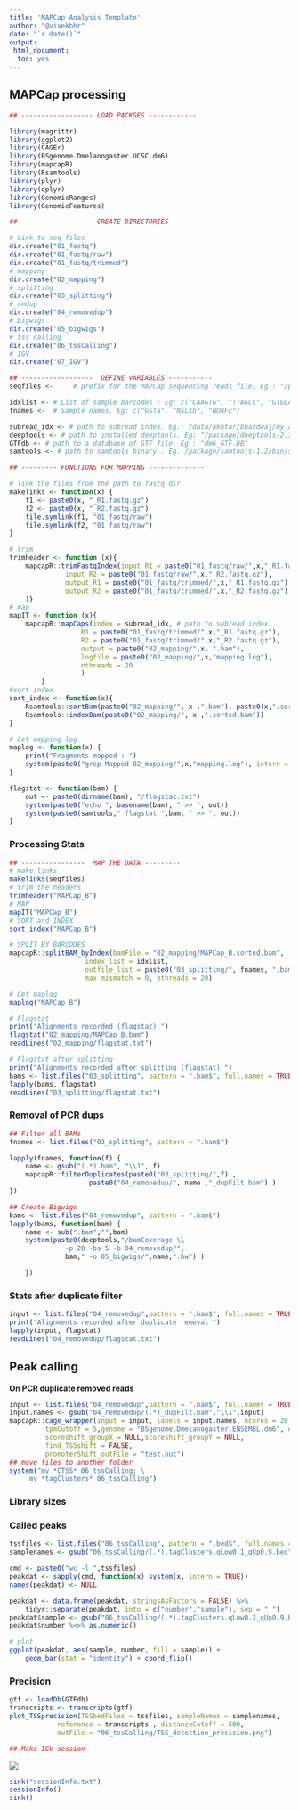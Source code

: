 ```yaml
---
title: 'MAPCap Analysis Template'
author: "@vivekbhr"
date: "`r date()`"
output:
 html_document:
  toc: yes
---
```


## MAPCap processing

```r
## ------------------ LOAD PACKGES ------------

library(magrittr)
library(ggplot2)
library(CAGEr)
library(BSgenome.Dmelanogaster.UCSC.dm6)
library(mapcapR)
library(Rsamtools)
library(plyr)
library(dplyr)
library(GenomicRanges)
library(GenomicFeatures)

## -----------------  CREATE DIRECTORIES ------------

# Link to seq files
dir.create("01_fastq")
dir.create("01_fastq/raw")
dir.create("01_fastq/trimmed")
# mapping
dir.create("02_mapping")
# splitting
dir.create("03_splitting")
# rmdup
dir.create("04_removedup")
# bigwigs
dir.create("05_bigwigs")
# tss calling
dir.create("06_tssCalling")
# IGV
dir.create("07_IGV")

## ------------------  DEFINE VARIABLES -----------
seqfiles <- 	# prefix for the MAPCap sequencing reads file. Eg : "/path/to/seq_data/MAPCap_B"

idxlist <- # List of sample barcodes : Eg: c("CAAGTG", "TTAGCC", "GTGGAA")
fnames <-  # Sample names. Eg: c("GSTa", "NSL1b", "NURFc")

subread_idx <- # path to subread index. Eg.: /data/akhtar/bhardwaj/my_annotations/drosophila_dm6/subread_index/dm6
deeptools <- # path to installed deeptools. Eg: "/package/deeptools-2.3.3/bin"
GTFdb <- # path to a database of GTF file. Eg : "dm6_GTF.DB"
samtools <- # path to samtools binary . Eg. /package/samtools-1.2/bin/samtools

```


```r

## --------- FUNCTIONS FOR MAPPING --------------

# link the files from the path to fastq dir
makelinks <- function(x) {
	f1 <- paste0(x, "_R1.fastq.gz")
	f2 <- paste0(x, "_R2.fastq.gz")
	file.symlink(f1, "01_fastq/raw")
	file.symlink(f2, "01_fastq/raw")
}

# trim
trimheader <- function (x){
	mapcapR::trimFastqIndex(input_R1 = paste0("01_fastq/raw/",x,"_R1.fastq.gz"),
			  input_R2 = paste0("01_fastq/raw/",x,"_R2.fastq.gz"),
			  output_R1 = paste0("01_fastq/trimmed/",x,"_R1.fastq.gz"),
			  output_R2 = paste0("01_fastq/trimmed/",x,"_R2.fastq.gz")
	)}
# map
mapIT <- function (x){
	mapcapR::mapCaps(index = subread_idx, # path to subread index
				  R1 = paste0("01_fastq/trimmed/",x,"_R1.fastq.gz"),
				  R2 = paste0("01_fastq/trimmed/",x,"_R2.fastq.gz"),
				  output = paste0("02_mapping/",x, ".bam"),
				  logfile = paste0("02_mapping/",x,"mapping.log"),
				  nthreads = 20
				  )
		}
#sort index
sort_index <- function(x){
	Rsamtools::sortBam(paste0("02_mapping/", x ,".bam"), paste0(x,".sorted"))
	Rsamtools::indexBam(paste0("02_mapping/", x ,".sorted.bam"))
}

# Get mapping log
maplog <- function(x) {
	print("Fragments mapped : ")
	system(paste0("grep Mapped 02_mapping/",x,"mapping.log"), intern = TRUE)
}

flagstat <- function(bam) {
	out <- paste0(dirname(bam), "/flagstat.txt")
	system(paste0("echo ", basename(bam), " >> ", out))
	system(paste0(samtools," flagstat ",bam, " >> ", out))
}

```

### Processing Stats

```r
## ----------------  MAP THE DATA ---------
# make links
makelinks(seqfiles)
# trim the headers
trimheader("MAPCap_B")
# MAP
mapIT("MAPCap_B")
# SORT and INDEX
sort_index("MAPCap_B")

# SPLIT BY BARCODES
mapcapR::splitBAM_byIndex(bamFile = "02_mapping/MAPCap_B.sorted.bam",
				   index_list = idxlist,
				   outfile_list = paste0("03_splitting/", fnames, ".bam"),
				   max_mismatch = 0, nthreads = 20)

# Get maplog
maplog("MAPCap_B")

# Flagstat
print("Alignments recorded (flagstat) ")
flagstat("02_mapping/MAPCap_B.bam")
readLines("02_mapping/flagstat.txt")

# Flagstat after splitting
print("Alignments recorded after splitting (flagstat) ")
bams <- list.files("03_splitting", pattern = ".bam$", full.names = TRUE)
lapply(bams, flagstat)
readLines("03_splitting/flagstat.txt")
```


### Removal of PCR dups

```r
## Filter all BAMs
fnames <- list.files("03_splitting", pattern = ".bam$")

lapply(fnames, function(f) {
	name <- gsub("(.*).bam", "\\1", f)
	mapcapR::filterDuplicates(paste0("03_splitting/",f) ,
					paste0("04_removedup/", name ,"_dupFilt.bam") )
})

## Create Bigwigs
bams <- list.files("04_removedup", pattern = ".bam$")
lapply(bams, function(bam) {
	name <- sub(".bam","",bam)
	system(paste0(deeptools,"/bamCoverage \\
			  -p 20 -bs 5 -b 04_removedup/",
			  bam," -o 05_bigwigs/",name,".bw") )

	})

```


### Stats after duplicate filter

```r
input <- list.files("04_removedup",pattern = ".bam$", full.names = TRUE)
print("Alignments recorded after duplicate removal ")
lapply(input, flagstat)
readLines("04_removedup/flagstat.txt")
```


## Peak calling
**On PCR duplicate removed reads**

```r
input <- list.files("04_removedup",pattern = ".bam$", full.names = TRUE)
input.names <- gsub("04_removedup/(.*)_dupFilt.bam","\\1",input)
mapcapR::cage_wrapper(input = input, labels = input.names, ncores = 20, # change it as per the threads
		 tpmCutoff = 5,genome = "BSgenome.Dmelanogaster.ENSEMBL.dm6", # change it with required BSgenome
		 scoreshift_groupX = NULL,scoreshift_groupY = NULL,
		 find_TSSshift = FALSE,
		 promoterShift_outFile = "test.out")
## move files to another folder
system("mv *CTSS* 06_tssCalling; \
	 mv *tagClusters* 06_tssCalling")

```

### Library sizes


### Called peaks

```r
tssfiles <- list.files("06_tssCalling", pattern = ".bed$", full.names = TRUE)
samplenames <- gsub("06_tssCalling/(.*).tagClusters.qLow0.1_qUp0.9.bed","\\1",tssfiles)

cmd <- paste0("wc -l ",tssfiles)
peakdat <- sapply(cmd, function(x) system(x, intern = TRUE))
names(peakdat) <- NULL

peakdat <- data.frame(peakdat, stringsAsFactors = FALSE) %>%
	tidyr::separate(peakdat, into = c("number","sample"), sep = " ")
peakdat$sample <- gsub("06_tssCalling/(.*).tagClusters.qLow0.1_qUp0.9.bed","\\1",peakdat$sample)
peakdat$number %<>% as.numeric()

# plot
ggplot(peakdat, aes(sample, number, fill = sample)) +
	geom_bar(stat = "identity") + coord_flip()
```


### Precision

```r
gtf <- loadDb(GTFdb)
transcripts <- transcripts(gtf)
plot_TSSprecision(TSSbedFiles = tssfiles, sampleNames = samplenames,
			reference = transcripts , distanceCutoff = 500,
			outFile = "06_tssCalling/TSS_detection_precision.png")

## Make IGV session

```

![](06_tssCalling/TSS_detection_precision.png)

```r
sink("sessionInfo.txt")
sessionInfo()
sink()
```

